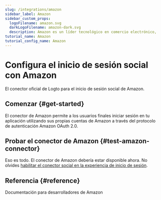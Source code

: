 ```yaml
---
slug: /integrations/amazon
sidebar_label: Amazon
sidebar_custom_props:
  logoFilename: amazon.svg
  darkLogoFilename: amazon-dark.svg
  description: Amazon es un líder tecnológico en comercio electrónico, servicios en la nube (AWS) y dispositivos impulsados por IA.
tutorial_name: Amazon
tutorial_config_name: Amazon
---
```




# Configura el inicio de sesión social con Amazon

El conector oficial de Logto para el inicio de sesión social de Amazon.

<GuideTip />

## Comenzar \{#get-started}

El conector de Amazon permite a los usuarios finales iniciar sesión en tu aplicación utilizando sus propias cuentas de Amazon a través del protocolo de autenticación Amazon OAuth 2.0.

<Integration />

## Probar el conector de Amazon \{#test-amazon-connector}

Eso es todo. El conector de Amazon debería estar disponible ahora. No olvides [habilitar el conector social en la experiencia de inicio de sesión](/connectors/social-connectors/#enable-social-sign-in).

## Referencia \{#reference}

<Url href="https://developer.amazon.com/loginwithamazon/console/site/lwa/overview.html">
  Documentación para desarrolladores de Amazon
</Url>